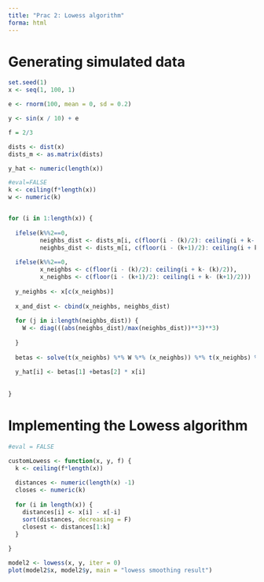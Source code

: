 ```yaml
---
title: "Prac 2: Lowess algorithm"
forma: html
---
```


# Generating simulated data

```r
set.seed(1)
x <- seq(1, 100, 1)

e <- rnorm(100, mean = 0, sd = 0.2)

y <- sin(x / 10) + e 

f = 2/3

dists <- dist(x)
dists_m <- as.matrix(dists)

y_hat <- numeric(length(x))
```

```r
#eval=FALSE
k <- ceiling(f*length(x))
w <- numeric(k)


for (i in 1:length(x)) {         
  
  ifelse(k%%2==0, 
         neighbs_dist <- dists_m[i, c(floor(i - (k)/2): ceiling(i + k- (k)/2))], 
         neighbs_dist <- dists_m[i, c(floor(i - (k+1)/2): ceiling(i + k- (k+1)/2))])
  
  ifelse(k%%2==0, 
         x_neighbs <- c(floor(i - (k)/2): ceiling(i + k- (k)/2)),
         x_neighbs <- c(floor(i - (k+1)/2): ceiling(i + k- (k+1)/2)))
  
  y_neighbs <- x[c(x_neighbs)]
  
  x_and_dist <- cbind(x_neighbs, neighbs_dist)
  
  for (j in i:length(neighbs_dist)) {
    W <- diag(((abs(neighbs_dist)/max(neighbs_dist))**3)**3)
    
  }
    
  betas <- solve(t(x_neighbs) %*% W %*% (x_neighbs)) %*% t(x_neighbs) %*% W %*% (y_neighbs)
  
  y_hat[i] <- betas[1] +betas[2] * x[i]
  
    
}


```


# Implementing the Lowess algorithm

```r

#eval = FALSE

customLowess <- function(x, y, f) {
  k <- ceiling(f*length(x))
  
  distances <- numeric(length(x) -1)
  closes <- numeric(k)
  
  for (i in length(x)) {
    distances[i] <- x[i] - x[-i]
    sort(distances, decreasing = F)
    closest <- distances[1:k]
  } 
  
}

```


```r

model2 <- lowess(x, y, iter = 0)
plot(model2$x, model2$y, main = "lowess smoothing result")
```